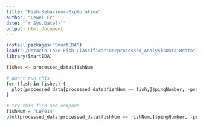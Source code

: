 ```yaml
---
title: "Fish-Behaviour-Exploration"
author: "Lewei Er"
date: "`r Sys.Date()`"
output: html_document
---
```


```r
install.packages("SmartEDA")
load("~/Ontario-Lake-Fish-Classification/processed_AnalysisData.Rdata")
library(SmartEDA)
```

```r
fishes <- processed_data$fishNum

# don't run this
for (fish in fishes) {
  plot(processed_data[processed_data$fishNum == fish,]$pingNumber, -processed_data[processed_data$fishNum == fish,]$Target_true_depth, main = fishNum)
}
```

```r
# try this fish and compare
fishNum = "LWF014"
plot(processed_data[processed_data$fishNum == fishNum,]$pingNumber, -processed_data[processed_data$fishNum == fishNum,]$Target_true_depth, main = fishNum)
```












